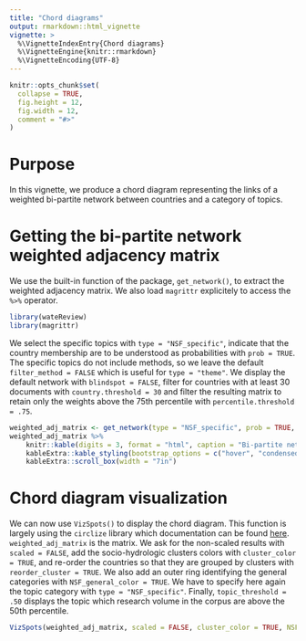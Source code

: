 ```yaml
---
title: "Chord diagrams"
output: rmarkdown::html_vignette
vignette: >
  %\VignetteIndexEntry{Chord diagrams}
  %\VignetteEngine{knitr::rmarkdown}
  %\VignetteEncoding{UTF-8}
---
```


```r
knitr::opts_chunk$set(
  collapse = TRUE,
  fig.height = 12,
  fig.width = 12, 
  comment = "#>"
)
```

# Purpose

In this vignette, we produce a chord diagram representing the links of a weighted bi-partite network between countries and a category of topics.

# Getting the bi-partite network weighted adjacency matrix

We use the built-in function of the package, `get_network()`, to extract the weighted adjacency matrix.
We also load `magrittr` explicitely to access the `%>%` operator.

```r
library(wateReview)
library(magrittr)
```

We select the specific topics with `type = "NSF_specific"`, indicate that the country membership are to be understood as probabilities with `prob = TRUE`.
The specific topics do not include methods, so we leave the default `filter_method = FALSE` which is useful for `type = "theme"`.
We display the default network with `blindspot = FALSE`, filter for countries with at least 30 documents with `country.threshold = 30` and filter the resulting matrix to retain only the weights above the 75th percentile with `percentile.threshold = .75`.


```r
weighted_adj_matrix <- get_network(type = "NSF_specific", prob = TRUE, filter_method = FALSE, blindspot = FALSE, country.threshold = 30, percentile.threshold = .75)
weighted_adj_matrix %>% 
	knitr::kable(digits = 3, format = "html", caption = "Bi-partite network weighted adjacency matrix") %>% 
	kableExtra::kable_styling(bootstrap_options = c("hover", "condensed")) %>% 
	kableExtra::scroll_box(width = "7in")
```

# Chord diagram visualization

We can now use `VizSpots()` to display the chord diagram.
This function is largely using the `circlize` library which documentation can be found [here](https://jokergoo.github.io/circlize_book/book/).
`weighted_adj_matrix` is the matrix.
We ask for the non-scaled results with `scaled = FALSE`, add the socio-hydrologic clusters colors with `cluster_color = TRUE`, and re-order the countries so that they are grouped by clusters with `reorder_cluster = TRUE`.
We also add an outer ring identifying the general categories with `NSF_general_color = TRUE`.
We have to specify here again the topic category with `type = "NSF_specific"`.
Finally, `topic_threshold = .50` displays the topic which research volume in the corpus are above the 50th percentile.

```r
VizSpots(weighted_adj_matrix, scaled = FALSE, cluster_color = TRUE, NSF_general_color = TRUE, type = "NSF_specific", topic_threshold = .50, reorder_cluster = TRUE)
```
